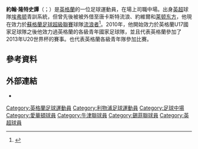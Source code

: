 {{noteTA
|G1=Football
|G2=EPL
|G3=FAcup
|G4=SPL
|T=zh-hans:约翰·伦德斯特拉姆;zh-hk:約翰·隆史譚;zh-tw:約翰·倫斯特查姆
|1=zh-hans:伦德斯特拉姆;zh-hk:隆特史譚;zh-tw:倫斯特查姆
}}
{{Infobox football biography
| name                 = 約翰·隆特史譚<br>''John Lundstram''
| image                = John Lundstram, England U-19 - Greece U-19, 12 July 2012 (cropped).jpg
| image_size           = 225
| caption              = 
| fullname             = John David Lundstram<ref>{{cite web|title=Squad Lists September 2012 |url=http://www.premierleague.com/content/dam/premierleague/site-content/News/publications/squad-lists/Squad-Lists-September-2012.pdf |publisher=PremierLeague.com |accessdate=23 February 2013 |deadurl=yes |archiveurl=https://web.archive.org/web/20141026044418/http://www.premierleague.com/content/dam/premierleague/site-content/News/publications/squad-lists/Squad-Lists-September-2012.pdf |archivedate=26 October 2014 |df= }}</ref>
| birth_date           = {{Birth date and age|1994|02|18|df=y}}<ref>{{UEFA player|250024786}}</ref>
| birth_place          = [[英格蘭|英格蘭]][[利物浦|利物浦]]
| height               = {{convert|1.81|m|order=flip}} <ref>{{cite web |url=http://m.premierleague.com/en-gb/players/playerprofile.html/john-lundstram |title=Barclays Premier League Player Profile John Lundstram |date=2014 |work=web page |publisher=Premier League |accessdate=6 November 2012 |archive-url=https://web.archive.org/web/20160304025306/http://m.premierleague.com/en-gb/players/playerprofile.html/john-lundstram |archive-date=2016-03-04 |dead-url=yes }}</ref>
| position             = [[中場|中場]]
| currentclub          = [[流浪者足球俱乐部|流浪者]]
| clubnumber           = 4
| youthyears1 = 2002–2012 | youthclubs1 = [[埃弗顿足球俱乐部|埃弗顿]]
| years1 = 2012–2015 | clubs1 = [[埃弗顿足球俱乐部|埃弗顿]]                               | caps1 = 0  | goals1 = 0
| years2 = 2013      | clubs2 = → [[唐卡斯特流浪足球俱乐部|唐卡士打]] (外租)    | caps2 = 14 | goals2 = 0
| years3 = 2013–2014 | clubs3 = → [[约维尔足球俱乐部|伊奧維]] (外租)              | caps3 = 14 | goals3 = 2
| years4 = 2014      | clubs4 = → [[莱顿东方足球俱乐部|奧連特]] (外租)          | caps4 = 7  | goals4 = 0
| years5 = 2014–2015 | clubs5 = → [[黑池足球會|黑池]] (外租)                  | caps5 = 17 | goals5 = 0
| years6 = 2015      | clubs6 = → [[莱顿东方足球俱乐部|奧連特]] (外租)          | caps6 = 4  | goals6 = 0
| years7 = 2015      | clubs7 = → [[斯坎索普联足球俱乐部|斯肯索普]]  (外租) | caps7 = 7  | goals7 = 0
| years8 = 2015–2017 | clubs8 = [[牛津联足球俱乐部|牛津聯]]                   | caps8 = 82 | goals8 = 3
| years9               = 2017–2021 | clubs9 = [[谢菲尔德联足球俱乐部|谢菲尔德联]]             | caps9 = 108| goals9 = 8
| years10              = 2021–     |clubs10= [[流浪者足球俱乐部|流浪者]] |caps10= 13  |goals10= 1
| nationalyears1 = 2010–2011 | nationalteam1 = 英格蘭U17 | nationalcaps1 = 17 | nationalgoals1 = 0
| nationalyears2 = 2011–2012 | nationalteam2 = 英格蘭U18 | nationalcaps2 = 2  | nationalgoals2 = 0
| nationalyears3 = 2012–2013 | nationalteam3 = 英格蘭U19 | nationalcaps3 = 10 | nationalgoals3 = 2
| nationalyears4 = 2013      | nationalteam4 = 英格蘭U20 | nationalcaps4 = 2   | nationalgoals4 = 0
| club-update          = 2019年8月18日
| nationalteam-update  = 
}}

'''約翰·隆特史譚'''（{{lang-en|'''John Lundstram'''}}；{{bd|1994年|2月18日}}）是[[英格蘭|英格蘭]]的一位足球運動員，在場上司職中場。出身[[英超|英超]]球隊[[埃弗顿足球俱乐部|埃弗顿]]青訓系統，但曾先後被被外借至唐卡斯特流浪、約維爾和[[莱顿东方足球俱乐部|莱顿东方]]，他現在效力於[[蘇格蘭足球超級聯賽|蘇格蘭足球超級聯賽]]球隊[[流浪者足球俱乐部|流浪者]]<ref>{{citenews |language=en |url=http://www.bbc.com/sport/0/football/33911863 |title=John Lundstram: Everton midfielder signs for Oxford |work=''[[BBC_Sport|BBC Sport]]'' |date=2015-08-13 |accessdate=2015-08-24 |archive-date=2015-08-16 |archive-url=https://web.archive.org/web/20150816013518/http://www.bbc.com/sport/0/football/33911863 |dead-url=no }}</ref>。2010年，他開始效力於英格蘭U17國家足球隊之後他效力過英格蘭的各級青年國家足球隊，並且代表英格蘭參加了2013年U20世界杯的賽事。也代表英格蘭各級青年隊參加比賽。

==參考資料==
{{reflist}}

==外部連結==
*{{soccerbase|id=69288}}

{{格拉斯哥流浪球員名單}}

{{DEFAULTSORT:Lundstram, John}}
[[Category:英格蘭足球運動員|Category:英格蘭足球運動員]]
[[Category:利物浦足球運動員|Category:利物浦足球運動員]]
[[Category:足球中場|Category:足球中場]]
[[Category:愛華頓球員|Category:愛華頓球員]]
[[Category:牛津聯球員|Category:牛津聯球員]]
[[Category:錫菲聯球員|Category:錫菲聯球員]]
[[Category:英超球員|Category:英超球員]]